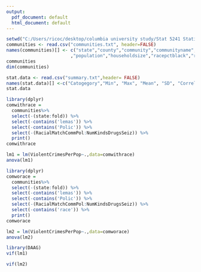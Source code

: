 ---
output:
  pdf_document: default
  html_document: default
---
```{r}
setwd("C:/Users/ricoc/desktop/columbia university study/Stat 5241 Statistical Machine Learning/project")
communities <- read.csv("communities.txt", header=FALSE)
names(communities)[] <- c("state","county","community","communityname","fold"
                        ,"population","householdsize","racepctblack","racePctWhite","racePctAsian","racePctHisp","agePct12t21","agePct12t29","agePct16t24","agePct65up","numbUrban","pctUrban","medIncome","pctWWage","pctWFarmSelf","pctWInvInc","pctWSocSec","pctWPubAsst","pctWRetire","medFamInc","perCapInc","whitePerCap","blackPerCap","indianPerCap","AsianPerCap","OtherPerCap","HispPerCap","NumUnderPov","PctPopUnderPov","PctLess9thGrade","PctNotHSGrad","PctBSorMore","PctUnemployed"," PctEmploy","PctEmplManu","PctEmplProfServ","PctOccupManu","PctOccupMgmtProf","MalePctDivorce","MalePctNevMarr","FemalePctDiv","TotalPctDiv","PersPerFam","PctFam2Par","PctKids2Par","PctYoungKids2Pa","PctTeen2Par","PctWorkMomYoungKids","PctWorkMom","NumIlleg","PctIlleg","NumImmig","PctImmigRecent","PctImmigRec5"," PctImmigRec8","PctImmigRec10","PctRecentImmig","PctRecImmig5","PctRecImmig8","PctRecImmig10","PctSpeakEnglOnly","PctNotSpeakEnglWell","PctLargHouseFam","PctLargHouseOccup","PersPerOccupHous","PersPerOwnOccHous","PersPerRentOccHous","PctPersOwnOccup","PctPersDenseHous","PctHousLess3BR","MedNumBR","HousVacant","PctHousOccup","PctHousOwnOcc","PctVacantBoarded","PctVacMore6Mos","MedYrHousBuilt","PctHousNoPhone","PctWOFullPlumb","OwnOccLowQuart","OwnOccMedVal","OwnOccHiQuart","RentLowQ","RentMedian","RentHighQ","MedRent","MedRentPctHousInc","MedOwnCostPctInc","MedOwnCostPctIncNoMtg","NumInShelters","NumStreet","PctForeignBorn","PctBornSameState","PctSameHouse85","PctSameCity85","PctSameState85","LemasSwornFT","LemasSwFTPerPop","LemasSwFTFieldOps","LemasSwFTFieldPerPop","LemasTotalReq","LemasTotReqPerPop","PolicReqPerOffic","PolicPerPop","RacialMatchCommPol","PctPolicWhite","PctPolicBlack","PctPolicHisp","PctPolicAsian","PctPolicMinor","OfficAssgnDrugUnits","NumKindsDrugsSeiz","PolicAveOTWorked","LandArea","PopDens","PctUsePubTrans","PolicCars","PolicOperBudg","LemasPctPolicOnPatr","LemasGangUnitDeploy","LemasPctOfficDrugUn","PolicBudgPerPop","ViolentCrimesPerPop")
communities
dim(communities)
```
```{r}
stat.data <- read.csv("summary.txt",header= FALSE)
names(stat.data)[] <-c("Catogegory","Min", "Max", "Mean", "SD", "Correl", "Median", "Mode", "Missing")
stat.data
```

```{r}

library(dplyr)
comwithrace =
  communities%>%
  select(-(state:fold)) %>%
  select(-contains('lemas')) %>%
  select(-contains('Polic')) %>%
  select(-(RacialMatchCommPol:NumKindsDrugsSeiz)) %>%
  print()
comwithrace

```


```{r}

lm1 = lm(ViolentCrimesPerPop~.,data=comwithrace)
anova(lm1)

```

```{r}

library(dplyr)
comworace =
  communities%>%
  select(-(state:fold)) %>%
  select(-contains('lemas')) %>%
  select(-contains('Polic')) %>%
  select(-(RacialMatchCommPol:NumKindsDrugsSeiz)) %>%
  select(-contains('race')) %>%
  print()
comworace

```

```{r}
lm2 = lm(ViolentCrimesPerPop~.,data=comworace)
anova(lm2)
```

```{r}
library(DAAG)
vif(lm1)

```

```{r}
vif(lm2)
```